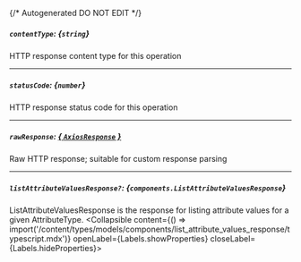 {/* Autogenerated DO NOT EDIT  */}

##### `contentType`: *{`string`}*
HTTP response content type for this operation

---
##### `statusCode`: *{`number`}*
HTTP response status code for this operation

---
##### `rawResponse`: [*{ `AxiosResponse` }*](https://axios-http.com/docs/res_schema)
Raw HTTP response; suitable for custom response parsing

---
##### `listAttributeValuesResponse?`: *{`components.ListAttributeValuesResponse`}*
ListAttributeValuesResponse is the response for listing attribute values for a given AttributeType.
<Collapsible content={() => import('/content/types/models/components/list_attribute_values_response/typescript.mdx')} openLabel={Labels.showProperties} closeLabel={Labels.hideProperties}>
</Collapsible>


